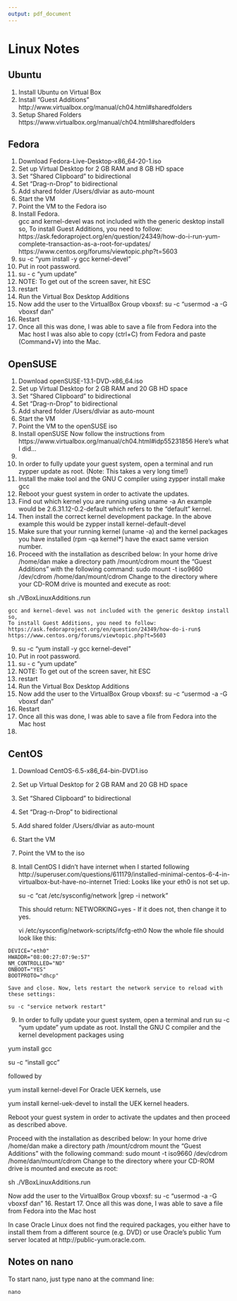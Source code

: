 ```yaml
---
output: pdf_document
---
```

# Linux Notes

## Ubuntu
1. Install Ubuntu on Virtual Box
2. Install "Guest Additions" http://www.virtualbox.org/manual/ch04.html#sharedfolders
3. Setup Shared Folders https://www.virtualbox.org/manual/ch04.html#sharedfolders

## Fedora
1.  Download Fedora-Live-Desktop-x86_64-20-1.iso
2.  Set up Virtual Desktop for 2 GB RAM and 8 GB HD space
3.  Set "Shared Clipboard" to bidirectional
4.  Set "Drag-n-Drop" to bidirectional
5.  Add shared folder /Users/dlviar as auto-mount
6.  Start the VM
7.  Point the VM to the Fedora iso
8.  Install Fedora.  
    gcc and kernel-devel was not included with the generic desktop install so,
    To install Guest Additions, you need to follow: https://ask.fedoraproject.org/en/question/24349/how-do-i-run-yum-complete-transaction-as-a-root-for-updates/
    https://www.centos.org/forums/viewtopic.php?t=5603
9.  su -c "yum install -y gcc kernel-devel"
10. Put in root password.
11. su - c "yum update"
12. NOTE:  To get out of the screen saver, hit ESC
13. restart
14. Run the Virtual Box Desktop Additions
15. Now add the user to the VirtualBox Group vboxsf:
    su -c "usermod -a -G vboxsf dan"
16. Restart
17. Once all this was done, I was able to save a file from Fedora into the Mac host
    I was also able to copy (ctrl+C) from Fedora and paste (Command+V) into the Mac.

## OpenSUSE
1.  Download openSUSE-13.1-DVD-x86_64.iso
2.  Set up Virtual Desktop for 2 GB RAM and 20 GB HD space
3.  Set "Shared Clipboard" to bidirectional
4.  Set "Drag-n-Drop" to bidirectional
5.  Add shared folder /Users/dlviar as auto-mount
6.  Start the VM
7.  Point the VM to the openSUSE iso
8.  Install openSUSE
    Now follow the instructions from https://www.virtualbox.org/manual/ch04.html#idp55231856
    Here's what I did...
9.  
	
9.  In order to fully update your guest system, open a terminal and run
    zypper update
    as root.  (Note:  This takes a very long time!)
10. Install the make tool and the GNU C compiler using
    zypper install make gcc
11. Reboot your guest system in order to activate the updates.
12. Find out which kernel you are running using
    uname -a
    An example would be 2.6.31.12-0.2-default which refers to the "default" kernel. 
13. Then install the correct kernel development package. In the above example this would be
    zypper install kernel-default-devel
14. Make sure that your running kernel (uname -a) and the kernel packages you have installed (rpm -qa kernel\*) have the exact same version number. 
15. Proceed with the installation as described below:
    In your home drive /home/dan make a directory path /mount/cdrom
    mount the "Guest Additions" with the following command:
    sudo mount -t iso9660 /dev/cdrom /home/dan/mount/cdrom
Change to the directory where your CD-ROM drive is mounted and execute as root:

sh ./VBoxLinuxAdditions.run



    gcc and kernel-devel was not included with the generic desktop install so,
    To install Guest Additions, you need to follow: https://ask.fedoraproject.org/en/question/24349/how-do-i-run$
    https://www.centos.org/forums/viewtopic.php?t=5603
9.  su -c "yum install -y gcc kernel-devel"
10. Put in root password.
11. su - c "yum update"
12. NOTE:  To get out of the screen saver, hit ESC
13. restart
14. Run the Virtual Box Desktop Additions
15. Now add the user to the VirtualBox Group vboxsf:
    su -c "usermod -a -G vboxsf dan"
16. Restart
17. Once all this was done, I was able to save a file from Fedora into the Mac host
2. 

## CentOS
1. Download CentOS-6.5-x86_64-bin-DVD1.iso
2.  Set up Virtual Desktop for 2 GB RAM and 20 GB HD space
3.  Set "Shared Clipboard" to bidirectional
4.  Set "Drag-n-Drop" to bidirectional
5.  Add shared folder /Users/dlviar as auto-mount
6.  Start the VM
7.  Point the VM to the iso
8.  Intall CentOS
    I didn't have internet when I started
    following  http://superuser.com/questions/611179/installed-minimal-centos-6-4-in-virtualbox-but-have-no-internet
    Tried:
    Looks like your eth0 is not set up.

    su -c "cat /etc/sysconfig/network |grep -i network"

    This should return: NETWORKING=yes - If it does not, then change it to yes.
    
    vi /etc/sysconfig/network-scripts/ifcfg-eth0
    Now the whole file should look like this:

```
DEVICE="eth0"
HWADDR="08:00:27:07:9e:57"
NM_CONTROLLED="NO"
ONBOOT="YES"
BOOTPROTO="dhcp"
```
    Save and close. Now, lets restart the network service to reload with these settings:

    su -c "service network restart"

9.  In order to fully update your guest system, open a terminal and run
    su -c "yum update"
yum update
as root.
Install the GNU C compiler and the kernel development packages using

yum install gcc

su -c "install gcc"

followed by

yum install kernel-devel
For Oracle UEK kernels, use

yum install kernel-uek-devel
to install the UEK kernel headers.

Reboot your guest system in order to activate the updates and then proceed as described above.

Proceed with the installation as described below:
    In your home drive /home/dan make a directory path /mount/cdrom
    mount the "Guest Additions" with the following command:
    sudo mount -t iso9660 /dev/cdrom /home/dan/mount/cdrom
Change to the directory where your CD-ROM drive is mounted and execute as root:

sh ./VBoxLinuxAdditions.run

Now add the user to the VirtualBox Group vboxsf:
    su -c "usermod -a -G vboxsf dan"
16. Restart
17. Once all this was done, I was able to save a file from Fedora into the Mac host


In case Oracle Linux does not find the required packages, you either have to install them from a different source (e.g. DVD) or use Oracle's public Yum server located at http://public-yum.oracle.com.

 

## Notes on nano
To start nano, just type nano at the command line:
```
nano
```


